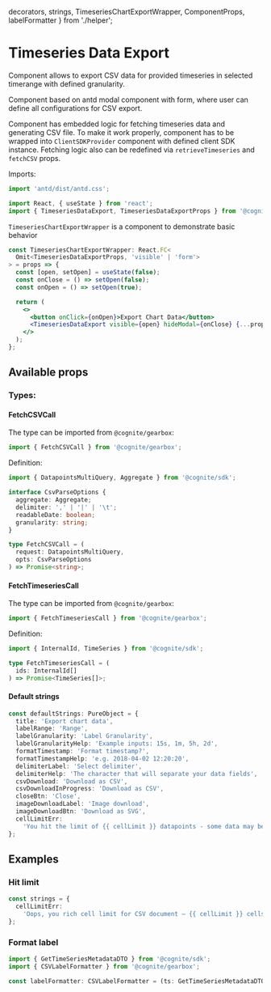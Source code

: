   decorators,
  strings,
  TimeseriesChartExportWrapper,
  ComponentProps,
  labelFormatter
} from './helper';

<Meta title="Time Series/TimeseriesDataExport" decorators={decorators} />

# Timeseries Data Export

Component allows to export CSV data for provided timeseries in selected timerange with defined granularity.

Component based on antd modal component with form, where user can define all configurations for CSV export.

Component has embedded logic for fetching timeseries data and generating CSV file. To make it work properly, component
has to be wrapped into `ClientSDKProvider` component with defined client SDK instance. Fetching logic
also can be redefined via `retrieveTimeseries` and `fetchCSV` props.

Imports:

```typescript
import 'antd/dist/antd.css';

import React, { useState } from 'react';
import { TimeseriesDataExport, TimeseriesDataExportProps } from '@cognite/gearbox';
```
`TimeseriesChartExportWrapper` is a component to demonstrate basic behavior

```jsx
const TimeseriesChartExportWrapper: React.FC<
  Omit<TimeseriesDataExportProps, 'visible' | 'form'>
> = props => {
  const [open, setOpen] = useState(false);
  const onClose = () => setOpen(false);
  const onOpen = () => setOpen(true);

  return (
    <>
      <button onClick={onOpen}>Export Chart Data</button>
      <TimeseriesDataExport visible={open} hideModal={onClose} {...props} />
    </>
  );
};
```

<Preview>
  <Story name="Basic usage" >
    <TimeseriesChartExportWrapper
      timeseriesIds={[41852231325889, 7433885982156917]}
      granularity={'2m'}
      defaultTimeRange={[1567321800000, 1567408200000]}
    />
  </Story>
</Preview>

## Available props

<Props of={ComponentProps} />

### Types:

#### FetchCSVCall

The type can be imported from `@cognite/gearbox`:

```typescript
import { FetchCSVCall } from '@cognite/gearbox';
```

Definition:

```typescript
import { DatapointsMultiQuery, Aggregate } from '@cognite/sdk';

interface CsvParseOptions {
  aggregate: Aggregate;
  delimiter: ',' | '|' | '\t';
  readableDate: boolean;
  granularity: string;
}

type FetchCSVCall = (
  request: DatapointsMultiQuery,
  opts: CsvParseOptions
) => Promise<string>;
```

#### FetchTimeseriesCall

The type can be imported from `@cognite/gearbox`:

```typescript
import { FetchTimeseriesCall } from '@cognite/gearbox';
```

Definition:

```typescript
import { InternalId, TimeSeries } from '@cognite/sdk';

type FetchTimeseriesCall = (
  ids: InternalId[]
) => Promise<TimeSeries[]>;
```

#### Default strings

```typescript
const defaultStrings: PureObject = {
  title: 'Export chart data',
  labelRange: 'Range',
  labelGranularity: 'Label Granularity',
  labelGranularityHelp: 'Example inputs: 15s, 1m, 5h, 2d',
  formatTimestamp: 'Format timestamp?',
  formatTimestampHelp: 'e.g. 2018-04-02 12:20:20',
  delimiterLabel: 'Select delimiter',
  delimiterHelp: 'The character that will separate your data fields',
  csvDownload: 'Download as CSV',
  csvDownloadInProgress: 'Download as CSV',
  closeBtn: 'Close',
  imageDownloadLabel: 'Image download',
  imageDownloadBtn: 'Download as SVG',
  cellLimitErr:
    'You hit the limit of {{ cellLimit }} datapoints - some data may be omitted',
};
```

## Examples

### Hit limit

```typescript
const strings = {
  cellLimitErr:
    'Oops, you rich cell limit for CSV document – {{ cellLimit }} cells, some data may be omitted',
};
```
<Preview>
  <Story name="Hit limit" >
    <TimeseriesChartExportWrapper
      timeseriesIds={[41852231325889, 7433885982156917]}
      granularity={'2s'}
      defaultTimeRange={[1567321800000, 1567408200000]}
      cellLimit={5000}
      strings={strings}
    />
  </Story>
</Preview>


### Format label

```typescript
import { GetTimeSeriesMetadataDTO } from '@cognite/sdk';
import { CSVLabelFormatter } from '@cognite/gearbox';

const labelFormatter: CSVLabelFormatter = (ts: GetTimeSeriesMetadataDTO) => ts.name || `timeserie-${ts.id}`;
```
<Preview>
  <Story name="Format label" >
    <TimeseriesChartExportWrapper
      timeseriesIds={[41852231325889, 7433885982156917]}
      granularity={'2m'}
      defaultTimeRange={[1567321800000, 1567408200000]}
      labelFormatter={labelFormatter}
    />
  </Story>
</Preview>
